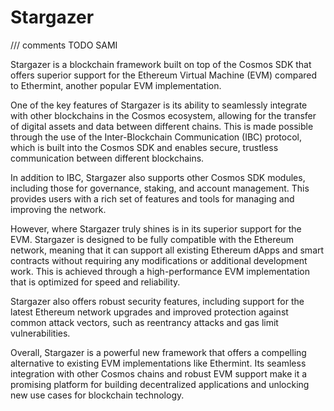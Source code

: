 # Stargazer

/// comments
TODO SAMI

Stargazer is a blockchain framework built on top of the Cosmos SDK that offers superior support for the Ethereum Virtual Machine (EVM) compared to Ethermint, another popular EVM implementation.

One of the key features of Stargazer is its ability to seamlessly integrate with other blockchains in the Cosmos ecosystem, allowing for the transfer of digital assets and data between different chains. This is made possible through the use of the Inter-Blockchain Communication (IBC) protocol, which is built into the Cosmos SDK and enables secure, trustless communication between different blockchains.

In addition to IBC, Stargazer also supports other Cosmos SDK modules, including those for governance, staking, and account management. This provides users with a rich set of features and tools for managing and improving the network.

However, where Stargazer truly shines is in its superior support for the EVM. Stargazer is designed to be fully compatible with the Ethereum network, meaning that it can support all existing Ethereum dApps and smart contracts without requiring any modifications or additional development work. This is achieved through a high-performance EVM implementation that is optimized for speed and reliability.

Stargazer also offers robust security features, including support for the latest Ethereum network upgrades and improved protection against common attack vectors, such as reentrancy attacks and gas limit vulnerabilities.

Overall, Stargazer is a powerful new framework that offers a compelling alternative to existing EVM implementations like Ethermint. Its seamless integration with other Cosmos chains and robust EVM support make it a promising platform for building decentralized applications and unlocking new use cases for blockchain technology.
